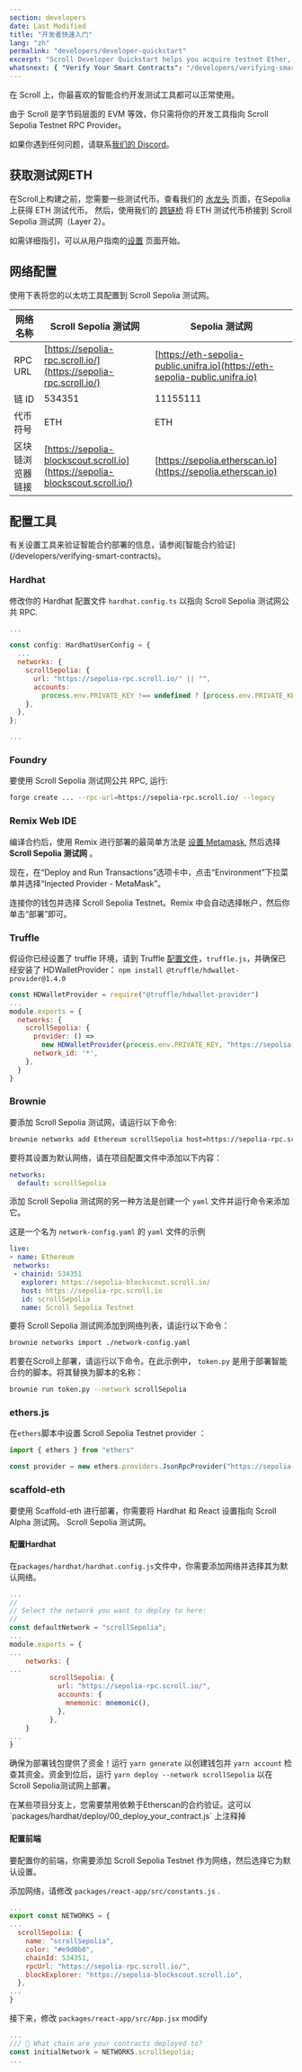 ```yaml
---
section: developers
date: Last Modified
title: "开发者快速入门"
lang: "zh"
permalink: "developers/developer-quickstart"
excerpt: "Scroll Developer Quickstart helps you acquire testnet Ether, configure your network, and access all of your favorite tooling"
whatsnext: { "Verify Your Smart Contracts": "/developers/verifying-smart-contracts" }
---
```



在 Scroll 上，你最喜欢的智能合约开发测试工具都可以正常使用。

由于 Scroll 是字节码层面的 EVM 等效，你只需将你的开发工具指向 Scroll Sepolia Testnet RPC Provider。

如果你遇到任何问题，请联系[我们的 Discord](https://discord.gg/scroll)。

## 获取测试网ETH

在Scroll上构建之前，您需要一些测试代币。查看我们的 [水龙头](/user-guide/faucet) 页面，在Sepolia上获得 ETH 测试代币。 然后，使用我们的 [跨链桥](/user-guide/bridge) 将 ETH 测试代币桥接到 Scroll Sepolia  测试网（Layer 2）。

如需详细指引，可以从用​​户指南的[设置](/user-guide/setup) 页面开始。

## 网络配置

使用下表将您的以太坊工具配置到 Scroll Sepolia 测试网。

| 网络名称       | Scroll Sepolia 测试网                                                       | Sepolia 测试网                                                             |
| ------------------ | ----------------------------------------------------------------------------- | ---------------------------------------------------------------------------- |
| RPC URL            | [https://sepolia-rpc.scroll.io/](https://sepolia-rpc.scroll.io/)              | [https://eth-sepolia-public.unifra.io](https://eth-sepolia-public.unifra.io) |
| 链 ID           | 534351                                                                        | 11155111                                                                     |
| 代币符号    | ETH                                                                           | ETH                                                                          |
| 区块链浏览器链接 | [https://sepolia-blockscout.scroll.io](https://sepolia-blockscout.scroll.io/) | [https://sepolia.etherscan.io](https://sepolia.etherscan.io)                 |

## 配置工具

<Aside type="tip" title="">
  有关设置工具来验证智能合约部署的信息，请参阅[智能合约验证](/developers/verifying-smart-contracts)。
</Aside>

### Hardhat

修改你的 Hardhat 配置文件 `hardhat.config.ts` 以指向 Scroll Sepolia 测试网公共 RPC.

```jsx
...

const config: HardhatUserConfig = {
  ...
  networks: {
    scrollSepolia: {
      url: "https://sepolia-rpc.scroll.io/" || "",
      accounts:
        process.env.PRIVATE_KEY !== undefined ? [process.env.PRIVATE_KEY] : [],
    },
  },
};

...
```

### Foundry

要使用 Scroll Sepolia 测试网公共 RPC, 运行:

```bash
forge create ... --rpc-url=https://sepolia-rpc.scroll.io/ --legacy
```

### Remix Web IDE

编译合约后，使用 Remix 进行部署的最简单方法是 [设置 Metamask](/user-guide/setup#metamask), 然后选择 **Scroll Sepolia 测试网** 。

<ClickToZoom src={networkSelection} />

现在，在“Deploy and Run Transactions”选项卡中，点击“Environment”下拉菜单并选择“Injected Provider - MetaMask”。

<ClickToZoom src={injectedProviderMM} />

连接你的钱包并选择  Scroll Sepolia Testnet。Remix 中会自动选择帐户，然后你单击“部署”即可。

### Truffle

假设你已经设置了 truffle 环境，请到  Truffle [配置文件](https://trufflesuite.com/docs/truffle/reference/configuration/)，`truffle.js`，并确保已经安装了 HDWalletProvider： `npm install @truffle/hdwallet-provider@1.4.0`

```js
const HDWalletProvider = require("@truffle/hdwallet-provider")
...
module.exports = {
  networks: {
    scrollSepolia: {
      provider: () =>
        new HDWalletProvider(process.env.PRIVATE_KEY, "https://sepolia-rpc.scroll.io/"),
      network_id: '*',
    },
  }
}
```

### Brownie

要添加 Scroll Sepolia 测试网，请运行以下命令:

```bash
brownie networks add Ethereum scrollSepolia host=https://sepolia-rpc.scroll.io/ chainid=534351
```

要将其设置为默认网络，请在项目配置文件中添加以下内容：

```yaml
networks:
  default: scrollSepolia
```

添加 Scroll Sepolia 测试网的另一种方法是创建一个 `yaml` 文件并运行命令来添加它。

这是一个名为 `network-config.yaml` 的 `yaml` 文件的示例

```yaml
live:
- name: Ethereum
 networks:
 - chainid: 534351
   explorer: https://sepolia-blockscout.scroll.io/
   host: https://sepolia-rpc.scroll.io
   id: scrollSepolia
   name: Scroll Sepolia Testnet
```

要将 Scroll Sepolia 测试网添加到网络列表，请运行以下命令：

```bash
brownie networks import ./network-config.yaml
```

若要在Scroll上部署，请运行以下命令。在此示例中， `token.py` 是用于部署智能合约的脚本。将其替换为脚本的名称：

```bash
brownie run token.py --network scrollSepolia
```

### ethers.js

在`ethers`脚本中设置 Scroll Sepolia Testnet provider ：

```jsx
import { ethers } from "ethers"

const provider = new ethers.providers.JsonRpcProvider("https://sepolia-rpc.scroll.io/")
```

### scaffold-eth

要使用 Scaffold-eth 进行部署，你需要将 Hardhat 和 React 设置指向 Scroll Alpha 测试网。 Scroll Sepolia 测试网。

#### 配置Hardhat

在`packages/hardhat/hardhat.config.js`文件中，你需要添加网络并选择其为默认网络。

```jsx
...
//
// Select the network you want to deploy to here:
//
const defaultNetwork = "scrollSepolia";
...
module.exports = {
...
	networks: {
...
          scrollSepolia: {
            url: "https://sepolia-rpc.scroll.io/",
            accounts: {
              mnemonic: mnemonic(),
            },
          },
	}
...
}
```

确保为部署钱包提供了资金！运行 `yarn generate` 以创建钱包并 `yarn account` 检查其资金。资金到位后，运行 `yarn deploy --network scrollSepolia` 以在Scroll Sepolia测试网上部署。

<Aside type="danger" title="警告">
  在某些项目分支上，您需要禁用依赖于Etherscan的合约验证。这可以 `packages/hardhat/deploy/00_deploy_your_contract.js` 上注释掉 
</Aside>

#### 配置前端

要配置你的前端，你需要添加 Scroll Sepolia Testnet 作为网络，然后选择它为默认设置。

添加网络，请修改 `packages/react-app/src/constants.js` .

```jsx
...
export const NETWORKS = {
...
  scrollSepolia: {
    name: "scrollSepolia",
    color: "#e9d0b8",
    chainId: 534351,
    rpcUrl: "https://sepolia-rpc.scroll.io/",
    blockExplorer: "https://sepolia-blockscout.scroll.io",
  },
...
}
```

接下来，修改 `packages/react-app/src/App.jsx` modify

```jsx
...
/// 📡 What chain are your contracts deployed to?
const initialNetwork = NETWORKS.scrollSepolia;
...
```
